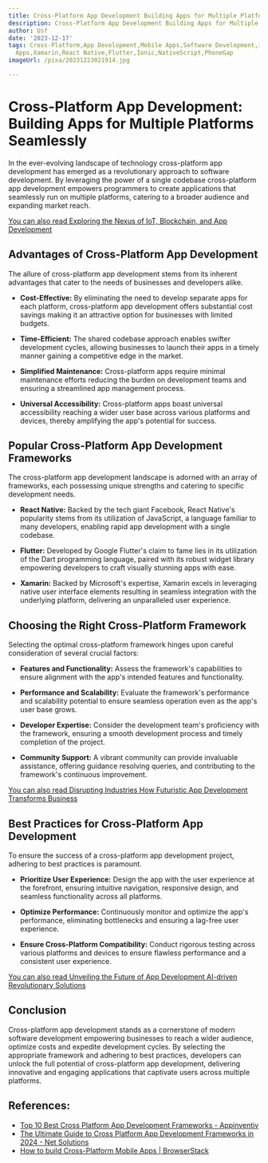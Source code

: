 ```yaml
---
title: Cross-Platform App Development Building Apps for Multiple Platforms Seamlessly
description: Cross-Platform App Development Building Apps for Multiple Platforms Seamlessly
author: Usf
date: '2023-12-17'
tags: Cross-Platform,App Development,Mobile Apps,Software Development,iOS,Android,Hybrid
  Apps,Xamarin,React Native,Flutter,Ionic,NativeScript,PhoneGap
imageUrl: /pixa/20231223021914.jpg

---
```

# Cross-Platform App Development: Building Apps for Multiple Platforms Seamlessly

In the ever-evolving landscape of technology  cross-platform app development  has emerged as a revolutionary approach to software development. By  leveraging the power of a single codebase cross-platform app development empowers programmers to create applications that  seamlessly run on multiple platforms, catering to a broader  audience  and expanding market reach.

[You can also read Exploring the Nexus of IoT, Blockchain, and App Development](Exploring%20the%20Nexus%20of%20IoT%2C%20Blockchain%2C%20and%20App%20Development)


## Advantages of Cross-Platform App Development

The allure of cross-platform app  development  stems  from its inherent advantages that cater to the needs of businesses and developers alike.

- **Cost-Effective:** By eliminating the need to  develop separate apps for each platform, cross-platform app development offers substantial cost savings  making it  an attractive option for businesses with limited budgets.

- **Time-Efficient:** The shared codebase  approach enables swifter development cycles, allowing businesses to launch their apps in a timely manner gaining a competitive edge in the market.

- **Simplified Maintenance:** Cross-platform apps require minimal maintenance efforts reducing the burden on development teams and ensuring a  streamlined app management process.

- **Universal Accessibility:** Cross-platform apps boast universal accessibility reaching a  wider user base across various platforms and devices, thereby amplifying  the app's potential for success.

## Popular Cross-Platform App Development Frameworks

The cross-platform app  development landscape is  adorned with an array of frameworks, each possessing unique strengths and catering to specific development needs.

- **React Native:** Backed  by the tech giant Facebook, React Native's popularity stems  from its  utilization  of JavaScript, a language familiar to many developers, enabling rapid app development with a single codebase.

-  **Flutter:** Developed by Google Flutter's  claim to fame  lies in its utilization of the Dart programming language, paired with its robust widget  library  empowering developers to craft visually stunning apps  with ease.

- **Xamarin:**  Backed by  Microsoft's expertise, Xamarin excels in leveraging native user interface elements resulting in seamless integration with  the underlying platform, delivering an unparalleled user  experience.

## Choosing the Right  Cross-Platform Framework

Selecting the optimal cross-platform framework  hinges upon careful consideration of several crucial factors:

- **Features and Functionality:** Assess the framework's capabilities to ensure alignment with the app's  intended features and functionality.

- **Performance and Scalability:** Evaluate the framework's performance and scalability potential to ensure seamless  operation even as  the app's  user  base grows.

- **Developer Expertise:** Consider the development team's proficiency with the framework, ensuring a smooth development process and timely completion of the project.

- **Community Support:** A vibrant community can provide invaluable assistance, offering guidance resolving queries, and contributing to the  framework's continuous  improvement.

[You can also  read Disrupting  Industries How Futuristic App Development Transforms Business](Disrupting%20Industries%20How%20Futuristic%20App%20Development%20Transforms%20Business)


## Best Practices  for Cross-Platform App Development

To ensure the success of a cross-platform app development project, adhering  to  best practices is paramount.

- **Prioritize User Experience:** Design the app with  the user experience at the forefront, ensuring  intuitive navigation, responsive design, and seamless functionality across all platforms.

- **Optimize Performance:**  Continuously monitor and optimize the app's performance, eliminating bottlenecks and ensuring a lag-free user experience.

- **Ensure Cross-Platform Compatibility:** Conduct rigorous testing across various platforms  and devices to ensure flawless performance and a consistent user experience.

[You can also  read Unveiling the Future of App Development AI-driven Revolutionary Solutions](Unveiling%20the%20Future%20of%20App%20Development%20AI-driven%20Revolutionary%20Solutions)


## Conclusion

Cross-platform app development stands as a cornerstone of modern software development empowering businesses  to reach a wider audience, optimize costs and expedite development cycles. By selecting the appropriate framework and adhering to  best practices, developers can  unlock the full potential of  cross-platform app development, delivering innovative and engaging applications that captivate users across multiple  platforms.

## References:
- [Top 10 Best Cross Platform App Development Frameworks - Appinventiv](https://appinventiv.com/blog/cross-platform-app-frameworks/)
- [The Ultimate Guide to Cross Platform App Development Frameworks in 2024 - Net Solutions](https://www.netsolutions.com/insights/cross-platform-app-frameworks-in-2019/)
- [How to build Cross-Platform Mobile Apps | BrowserStack](https://www.browserstack.com/guide/build-cross-platform-mobile-apps)
